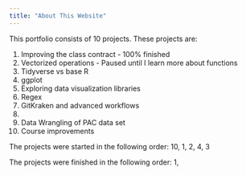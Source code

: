 ```yaml
---
title: "About This Website"
---
```


This portfolio consists of 10 projects. These projects are:

1. Improving the class contract - 100% finished
2. Vectorized operations - Paused until I learn more about functions
3. Tidyverse vs base R
4. ggplot
5. Exploring data visualization libraries
6. Regex
7. GitKraken and advanced workflows
8. 
9. Data Wrangling of PAC data set
10. Course improvements

The projects were started in the following order:
10, 1, 2, 4, 3

The projects were finished in the following order:
1, 